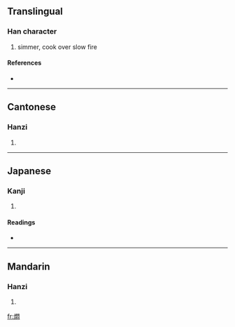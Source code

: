 {{also|焖}}
==Translingual==

===Han character===
{{Han char|rn=86|rad=火|as=12|sn=16|four=9782<sub>0</sub>|canj=火日弓心 (FANP)}}

# simmer, cook over slow fire

====References====
* {{Han ref|kx=0684.161|dkj=19455|hdz=32238.070|uh=71DC|ud=29148|bh=BF54|bd=48980}}

----

==Cantonese==

===Hanzi===
{{yue-hanzi|jyut=|y=mun6}}

# {{defn|Cantonese}}

----

==Japanese==

===Kanji===
{{ja-kanji|grade=|rs=火12}}

# {{defn|Japanese}}

====Readings====
* {{ja-readings|on=[[もん]] (mon)|kun=}}

----

==Mandarin==

===Hanzi===
{{cmn-hanzi|sim=焖|pin=[[mèn]] ([[men4]])|wg=men<sup>4</sup>}}

# {{defn|Mandarin}}

[[fr:燜]]